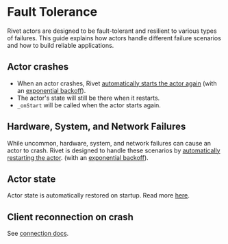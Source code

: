 # Fault Tolerance

Rivet actors are designed to be fault-tolerant and resilient to various types of failures. This guide explains how actors handle different failure scenarios and how to build reliable applications.

## Actor crashes

- When an actor crashes, Rivet [automatically starts the actor again](/docs/rescheduling) (with an [exponential backoff](https://docs.aws.amazon.com/prescriptive-guidance/latest/cloud-design-patterns/retry-backoff.html)).
- The actor's state will still be there when it restarts.
- `_onStart` will be called when the actor starts again.

## Hardware, System, and Network Failures

While uncommon, hardware, system, and network failures can cause an actor to crash. Rivet is designed to handle these scenarios by [automatically restarting the actor](/docs/rescheduling). (with an [exponential backoff](https://docs.aws.amazon.com/prescriptive-guidance/latest/cloud-design-patterns/retry-backoff.html)).

## Actor state

Actor state is automatically restored on startup. Read more [here](/docs/state).

## Client reconnection on crash

See [connection docs](/docs/connections).
